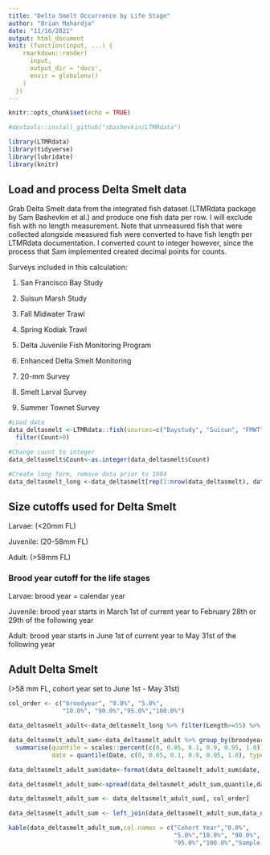 ```yaml
---
title: "Delta Smelt Occurrence by Life Stage"
author: "Brian Mahardja"
date: "11/16/2021"
output: html_document
knit: (function(input, ...) {
    rmarkdown::render(
      input,
      output_dir = 'docs',
      envir = globalenv()
    )
  })
---
```


```r
knitr::opts_chunk$set(echo = TRUE)
```

```r
#devtools::install_github("sbashevkin/LTMRdata")

library(LTMRdata)
library(tidyverse)
library(lubridate)
library(knitr)
```

## Load and process Delta Smelt data

Grab Delta Smelt data from the integrated fish dataset (LTMRdata package by Sam Bashevkin et al.) and produce one fish data per row. I will exclude fish with no length measurement. Note that unmeasured fish that were collected alongside measured fish were converted to have fish length per LTMRdata documentation. I converted count to integer however, since the process that Sam implemented created decimal points for counts.

Surveys included in this calculation:

1. San Francisco Bay Study

2. Suisun Marsh Study

3. Fall Midwater Trawl

4. Spring Kodiak Trawl

5. Delta Juvenile Fish Monitoring Program

6. Enhanced Delta Smelt Monitoring

7. 20-mm Survey

8. Smelt Larval Survey

9. Summer Townet Survey

```r

#Load data
data_deltasmelt <-LTMRdata::fish(sources=c("Baystudy", "Suisun", "FMWT", "SKT", "DJFMP", "EDSM", "TMM", "SLS","STN"),species="Hypomesus transpacificus", size_cutoff=NULL,remove_unknown_lengths=TRUE) %>%
  filter(Count>0)

#Change count to integer
data_deltasmelt$Count<-as.integer(data_deltasmelt$Count)

#Create long form, remove data prior to 1994
data_deltasmelt_long <-data_deltasmelt[rep(1:nrow(data_deltasmelt), data_deltasmelt$Count),] %>% mutate(Count=1) %>% filter(year(Date)>=1994)


```

## Size cutoffs used for Delta Smelt

Larvae: (<20mm FL)

Juvenile: (20-58mm FL)

Adult: (>58mm FL)

### Brood year cutoff for the life stages

Larvae: brood year = calendar year

Juvenile: brood year starts in March 1st of current year to February 28th or 29th of the following year

Adult: brood year starts in June 1st of current year to May 31st of the following year

## Adult Delta Smelt 

(>58 mm FL, cohort year set to June 1st - May 31st)

```r

col_order <- c("broodyear", "0.0%", "5.0%",
               "10.0%", "90.0%","95.0%","100.0%")

data_deltasmelt_adult<-data_deltasmelt_long %>% filter(Length>=55) %>% mutate(broodyear=ifelse(month(Date)>=6,year(Date),year(Date)-1))

data_deltasmelt_adult_sum<-data_deltasmelt_adult %>% group_by(broodyear) %>%  
  summarise(quantile = scales::percent(c(0, 0.05, 0.1, 0.9, 0.95, 1.0)),
            date = quantile(Date, c(0, 0.05, 0.1, 0.9, 0.95, 1.0), type=1)) 

data_deltasmelt_adult_sum$date<-format(data_deltasmelt_adult_sum$date, format="%B %d %Y")

data_deltasmelt_adult_sum<-spread(data_deltasmelt_adult_sum,quantile,date)

data_deltasmelt_adult_sum <- data_deltasmelt_adult_sum[, col_order]

data_deltasmelt_adult_sum <- left_join(data_deltasmelt_adult_sum,data_deltasmelt_adult %>% group_by(broodyear) %>% summarise(sample_size=sum(Count)))

kable(data_deltasmelt_adult_sum,col.names = c("Cohort Year","0.0%",
                                              "5.0%","10.0%", "90.0%",
                                              "95.0%","100.0%","Sample size"))

```

